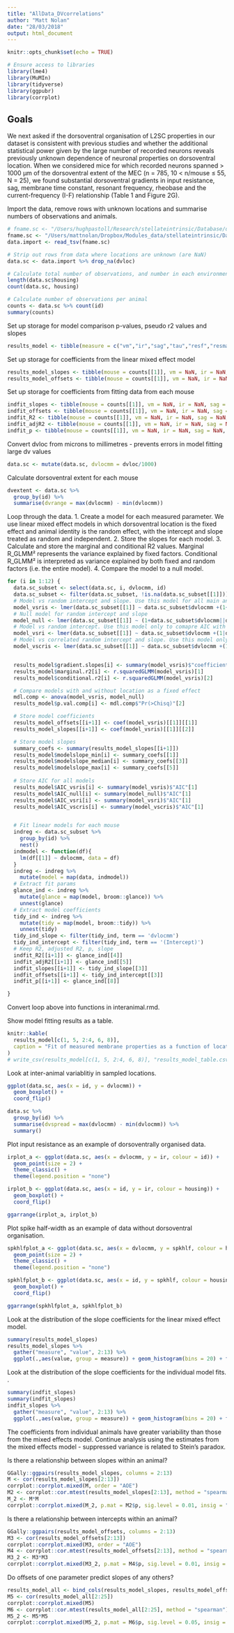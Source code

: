 ```yaml
---
title: "AllData_DVcorrelations"
author: "Matt Nolan"
date: "28/03/2018"
output: html_document
---
```


```r
knitr::opts_chunk$set(echo = TRUE)

# Ensure access to libraries
library(lme4)
library(MuMIn)
library(tidyverse)
library(ggpubr)
library(corrplot)
```

## Goals

We next asked if the dorsoventral organisation of L2SC properties in our dataset is consistent with previous studies and whether the additional statistical power given by the large number of recorded neurons reveals previously unknown dependence of neuronal properties on dorsoventral location. When we considered mice for which recorded neurons spanned > 1000 µm of the dorsoventral extent of the MEC (n = 785, 10 < n/mouse ≤ 55, N = 25), we found substantial dorsoventral gradients in input resistance, sag, membrane time constant, resonant frequency, rheobase and the current-frequency (I-F) relationship (Table 1 and Figure 2G). 

Import the data, remove rows with unknown locations and summarise numbers of observations and animals.
```r
# fname.sc <- "/Users/hughpastoll/Research/stellateintrinsic/Database/datatable.txt"
fname.sc <- "/Users/mattnolan/Dropbox/Modules_data/stellateintrinsic/Database/datatable.txt"
data.import <- read_tsv(fname.sc)

# Strip out rows from data where locations are unknown (are NaN)
data.sc <- data.import %>% drop_na(dvloc)

# Calculate total number of observations, and number in each environment
length(data.sc$housing)
count(data.sc, housing)

# Calculate number of observations per animal
counts <- data.sc %>% count(id)
summary(counts)
```

Set up storage for model comparison p-values, pseudo r2 values and slopes
```r
results_model <- tibble(measure = c("vm","ir","sag","tau","resf","resmag","spkthr","spkmax","spkhlf","rheo","ahp","fi"), p.val.comp = NaN, marginal.r2 = NaN, conditional.r2 = NaN, gradient.slopes = NaN, modelslope_min = NaN, modelslope_median = NaN, modelslope_max = NaN, AIC_vsris = NaN, AIC_null = NaN, AIC_vsri = NaN, AIC_vscris = NaN)
```
Set up storage for coefficients from the linear mixed effect model
```r
results_model_slopes <- tibble(mouse = counts[[1]], vm = NaN, ir = NaN, sag = NaN, tau = NaN, resf = NaN, resmag = NaN, spkthr = NaN , spkmax = NaN, spkhlf = NaN, rheo = NaN, ahp = NaN, fi = NaN)
results_model_offsets <- tibble(mouse = counts[[1]], vm = NaN, ir = NaN, sag = NaN, tau = NaN, resf = NaN, resmag = NaN, spkthr = NaN , spkmax = NaN, spkhlf = NaN, rheo = NaN, ahp = NaN, fi = NaN)
```
Set up storage for coefficients from fitting data from each mouse
```r
indfit_slopes <- tibble(mouse = counts[[1]], vm = NaN, ir = NaN, sag = NaN, tau = NaN, resf = NaN, resmag = NaN, spkthr = NaN , spkmax = NaN, spkhlf = NaN, rheo = NaN, ahp = NaN, fi = NaN)
indfit_offsets <- tibble(mouse = counts[[1]], vm = NaN, ir = NaN, sag = NaN, tau = NaN, resf = NaN, resmag = NaN, spkthr = NaN , spkmax = NaN, spkhlf = NaN, rheo = NaN, ahp = NaN, fi = NaN)
indfit_R2 <- tibble(mouse = counts[[1]], vm = NaN, ir = NaN, sag = NaN, tau = NaN, resf = NaN, resmag = NaN, spkthr = NaN , spkmax = NaN, spkhlf = NaN, rheo = NaN, ahp = NaN, fi = NaN)
indfit_adjR2 <- tibble(mouse = counts[[1]], vm = NaN, ir = NaN, sag = NaN, tau = NaN, resf = NaN, resmag = NaN, spkthr = NaN , spkmax = NaN, spkhlf = NaN, rheo = NaN, ahp = NaN, fi = NaN)
indfit_p <- tibble(mouse = counts[[1]], vm = NaN, ir = NaN, sag = NaN, tau = NaN, resf = NaN, resmag = NaN, spkthr = NaN , spkmax = NaN, spkhlf = NaN, rheo = NaN, ahp = NaN, fi = NaN)

```


Convert dvloc from microns to millimetres - prevents errors in model fitting large dv values
```r
data.sc <- mutate(data.sc, dvlocmm = dvloc/1000)
```

Calculate dorsoventral extent for each mouse
```r
dvextent <- data.sc %>%
  group_by(id) %>%
  summarise(dvrange = max(dvlocmm) - min(dvlocmm))
```


Loop through the data.
1. Create a model for each measured parameter. We use linear mixed effect models in which dorsoventral location is the fixed effect and animal identity is the random effect, with the intercept and slope treated as random and independent.
2. Store the slopes for each model.
3. Calculate and store the marginal and conditional R2 values. Marginal R_GLMM² represents the variance explained by fixed factors. Conditional R_GLMM² is interpreted as variance explained by both fixed and random factors (i.e. the entire model).
4. Compare the model to a null model.

```r
for (i in 1:12) {
  data.sc_subset <- select(data.sc, i, dvlocmm, id)
  data.sc_subset <- filter(data.sc_subset, !is.na(data.sc_subset[[1]]))
  # Model vs random intercept and slope. Use this model for all main analyses (see Barr et al. Journal of Memory and Language, 2013)
  model_vsris <- lmer(data.sc_subset[[1]] ~ data.sc_subset$dvlocmm +(1+data.sc_subset$dvlocmm||data.sc_subset$id), REML = FALSE)
  # Null model for random intercept and slope
  model_null <- lmer(data.sc_subset[[1]] ~ (1+data.sc_subset$dvlocmm||data.sc_subset$id), REML = FALSE)
  # Model vs random intercept. Use this model only to comapre AIC with other models.
  model_vsri <- lmer(data.sc_subset[[1]] ~ data.sc_subset$dvlocmm +(1|data.sc_subset$id), REML = FALSE)
  # Model vs correlated random intercept and slope. Use this model only to comapre AIC with other models.
  model_vscris <- lmer(data.sc_subset[[1]] ~ data.sc_subset$dvlocmm +(1+data.sc_subset$dvlocmm|data.sc_subset$id), REML = FALSE)


  results_model$gradient.slopes[i] <- summary(model_vsris)$"coefficients"[2]
  results_model$marginal.r2[i] <- r.squaredGLMM(model_vsris)[1]
  results_model$conditional.r2[i] <- r.squaredGLMM(model_vsris)[2]

  # Compare models with and without location as a fixed effect
  mdl.comp <- anova(model_vsris, model_null)
  results_model$p.val.comp[i] <- mdl.comp$"Pr(>Chisq)"[2]

  # Store model coefficients
  results_model_offsets[[i+1]] <- coef(model_vsris)[[1]][[1]]
  results_model_slopes[[i+1]] <- coef(model_vsris)[[1]][[2]]

  # Store model slopes
  summary_coefs <- summary(results_model_slopes[[i+1]])
  results_model$modelslope_min[i] <- summary_coefs[[1]]
  results_model$modelslope_median[i] <- summary_coefs[[3]]
  results_model$modelslope_max[i] <- summary_coefs[[5]]
  
  # Store AIC for all models
  results_model$AIC_vsris[i] <- summary(model_vsris)$"AIC"[1]
  results_model$AIC_null[i] <- summary(model_null)$"AIC"[1]
  results_model$AIC_vsri[i] <- summary(model_vsri)$"AIC"[1]
  results_model$AIC_vscris[i] <- summary(model_vscris)$"AIC"[1]


  # Fit linear models for each mouse
  indreg <- data.sc_subset %>%
    group_by(id) %>%
    nest()
  indmodel <- function(df){
    lm(df[[1]] ~ dvlocmm, data = df)
  }
  indreg <- indreg %>%
    mutate(model = map(data, indmodel))
  # Extract fit params
  glance_ind <- indreg %>% 
    mutate(glance = map(model, broom::glance)) %>% 
    unnest(glance)
  # Extract model coefficients
  tidy_ind <- indreg %>% 
    mutate(tidy = map(model, broom::tidy)) %>% 
    unnest(tidy)
  tidy_ind_slope <- filter(tidy_ind, term == 'dvlocmm')
  tidy_ind_intercept <- filter(tidy_ind, term == '(Intercept)')
  # Keep R2, adjusted R2, p, slope
  indfit_R2[[i+1]] <- glance_ind[[4]]
  indfit_adjR2[[i+1]] <- glance_ind[[5]]
  indfit_slopes[[i+1]] <- tidy_ind_slope[[3]]
  indfit_offsets[[i+1]] <- tidy_ind_intercept[[3]]
  indfit_p[[i+1]] <- glance_ind[[8]]

}
```

Convert loop above into functions in interanimal.rmd.


Show model fitting results as a table.
```r
knitr::kable(
  results_model[c(1, 5, 2:4, 6, 8)], 
  caption = "Fit of measured membrane properties as a function of location"
)
# write_csv(results_model[c(1, 5, 2:4, 6, 8)], "results_model_table.csv")
```

Look at inter-animal variablitiy in sampled locations.
```r
ggplot(data.sc, aes(x = id, y = dvlocmm)) +
  geom_boxplot() +
  coord_flip()

data.sc %>% 
  group_by(id) %>%
  summarise(dvspread = max(dvlocmm) - min(dvlocmm)) %>%
  summary()
```

Plot input resistance as an example of dorsoventrally organised data.
```r
irplot_a <- ggplot(data.sc, aes(x = dvlocmm, y = ir, colour = id)) +
  geom_point(size = 2) +
  theme_classic() +
  theme(legend.position = "none")

irplot_b <- ggplot(data.sc, aes(x = id, y = ir, colour = housing)) +
  geom_boxplot() +
  coord_flip()

ggarrange(irplot_a, irplot_b)
```

Plot spike half-width as an example of data without dorsoventral organisation.
```r
spkhlfplot_a <- ggplot(data.sc, aes(x = dvlocmm, y = spkhlf, colour = housing)) +
  geom_point(size = 2) +
  theme_classic() +
  theme(legend.position = "none")

spkhlfplot_b <- ggplot(data.sc, aes(x = id, y = spkhlf, colour = housing)) +
  geom_boxplot() +
  coord_flip()

ggarrange(spkhlfplot_a, spkhlfplot_b)

```



Look at the distribution of the slope coefficients for the linear mixed effect model.
```r
summary(results_model_slopes)
results_model_slopes %>%
  gather("measure", "value", 2:13) %>%
  ggplot(.,aes(value, group = measure)) + geom_histogram(bins = 20) + facet_wrap(~ measure, scales = "free_x")
```

Look at the distribution of the slope coefficients for the individual model fits.
.
```r
summary(indfit_slopes)
summary(indfit_slopes)
indfit_slopes %>%
  gather("measure", "value", 2:13) %>%
  ggplot(.,aes(value, group = measure)) + geom_histogram(bins = 20) + facet_wrap(~ measure, scales = "free_x")
```

The coefficients from individual animals have greater variability than those from the mixed effects model. Continue analysis using the estimates from the mixed effects model - suppressed variance is related to Stein's paradox.


Is there a relationship between slopes within an animal?
```r
GGally::ggpairs(results_model_slopes, columns = 2:13)
M <- cor(results_model_slopes[2:13])
corrplot::corrplot.mixed(M, order = "AOE")
M2 <- corrplot::cor.mtest(results_model_slopes[2:13], method = "spearman")
M_2 <- M*M
corrplot::corrplot.mixed(M_2, p.mat = M2$p, sig.level = 0.01, insig = "blank", order = "hclust", cl.lim = c(0,1))
```

Is there a relationship between intercepts within an animal?
```r
GGally::ggpairs(results_model_offsets, columns = 2:13)
M3 <- cor(results_model_offsets[2:13])
corrplot::corrplot.mixed(M3, order = "AOE")
M4 <- corrplot::cor.mtest(results_model_offsets[2:13], method = "spearman")
M3_2 <- M3*M3
corrplot::corrplot.mixed(M3_2, p.mat = M4$p, sig.level = 0.01, insig = "blank", order = "hclust", cl.lim = c(0,1))
```

Do offsets of one parameter predict slopes of any others?
```r
results_model_all <- bind_cols(results_model_slopes, results_model_offsets[2:13])
M5 <- cor(results_model_all[2:25])
corrplot::corrplot.mixed(M5)
M6 <- corrplot::cor.mtest(results_model_all[2:25], method = "spearman")
M5_2 <- M5*M5
corrplot::corrplot.mixed(M5_2, p.mat = M6$p, sig.level = 0.05, insig = "blank", cl.lim = c(0,1))
```


